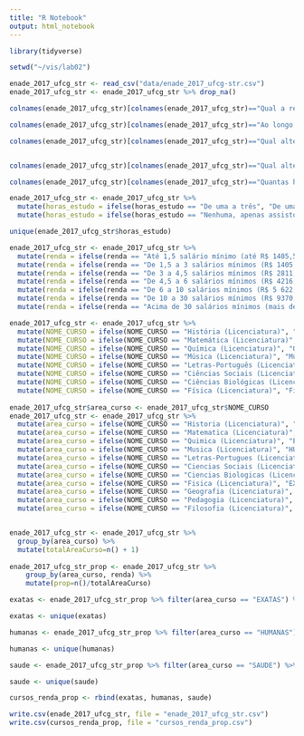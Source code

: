 ```yaml
---
title: "R Notebook"
output: html_notebook
---
```


```r
library(tidyverse)

setwd("~/vis/lab02")

enade_2017_ufcg_str <- read_csv("data/enade_2017_ufcg-str.csv")
enade_2017_ufcg_str <- enade_2017_ufcg_str %>% drop_na()

colnames(enade_2017_ufcg_str)[colnames(enade_2017_ufcg_str)=="Qual a renda total de sua família, incluindo seus rendimentos?"] <- "renda"

colnames(enade_2017_ufcg_str)[colnames(enade_2017_ufcg_str)=="Ao longo da sua trajetória acadêmica, você recebeu algum tipo de bolsa acadêmica? No caso de haver mais de uma opção, marcar apenas a bolsa de maior duração."] <- "bolsa"

colnames(enade_2017_ufcg_str)[colnames(enade_2017_ufcg_str)=="Qual alternativa a seguir melhor descreve sua situação financeira (incluindo bolsas)?"] <- "situacao_financeira"


colnames(enade_2017_ufcg_str)[colnames(enade_2017_ufcg_str)=="Qual alternativa a seguir melhor descreve sua situação de trabalho (exceto estágio ou bolsas)?"] <- "situacao_trabalho"

colnames(enade_2017_ufcg_str)[colnames(enade_2017_ufcg_str)=="Quantas horas por semana, aproximadamente, você dedicou aos estudos, excetuando as horas de aula?"] <- "horas_estudo"

enade_2017_ufcg_str <- enade_2017_ufcg_str %>%
  mutate(horas_estudo = ifelse(horas_estudo == "De uma a três", "De uma a tres", horas_estudo)) %>%
  mutate(horas_estudo = ifelse(horas_estudo == "Nenhuma, apenas assisto às aulas", "Nenhuma", horas_estudo))

unique(enade_2017_ufcg_str$horas_estudo)

enade_2017_ufcg_str <- enade_2017_ufcg_str %>%
  mutate(renda = ifelse(renda == "Até 1,5 salário mínimo (até R$ 1405,50).", "A - (ate R$ 1.405,50)", renda)) %>% 
  mutate(renda = ifelse(renda == "De 1,5 a 3 salários mínimos (R$ 1405,51 a R$ 2.811,00).", "B - (R$ 1.405,51 a R$ 2.811,00)", renda)) %>% 
  mutate(renda = ifelse(renda == "De 3 a 4,5 salários mínimos (R$ 2811,01 a R$ 4.216,50).", "C - (R$ 2.811,01 a R$ 4.216,50)", renda)) %>% 
  mutate(renda = ifelse(renda == "De 4,5 a 6 salários mínimos (R$ 4216,51 a R$ 5.622,00).", "D - (R$ 4.216,51 a R$ 5.622,00)", renda)) %>% 
  mutate(renda = ifelse(renda == "De 6 a 10 salários mínimos (R$ 5 622,01 a R$ 9.370,00).", "E - (R$ 5.622,01 a R$ 9.370,00)", renda)) %>% 
  mutate(renda = ifelse(renda == "De 10 a 30 salários mínimos (R$ 9370,01 a R$ 28.110,00).", "F - (R$ 9.370,01 a R$ 28.110,00)", renda)) %>% 
  mutate(renda = ifelse(renda == "Acima de 30 salários mínimos (mais de R$ 28110,00).", "G - (mais de R$ 2.8110,00)", renda))

enade_2017_ufcg_str <- enade_2017_ufcg_str %>%
  mutate(NOME_CURSO = ifelse(NOME_CURSO == "História (Licenciatura)", "Historia (Licenciatura)", NOME_CURSO)) %>%
  mutate(NOME_CURSO = ifelse(NOME_CURSO == "Matemática (Licenciatura)", "Matematica (Licenciatura)", NOME_CURSO)) %>%
  mutate(NOME_CURSO = ifelse(NOME_CURSO == "Química (Licenciatura)", "Quimica (Licenciatura)", NOME_CURSO)) %>%
  mutate(NOME_CURSO = ifelse(NOME_CURSO == "Música (Licenciatura)", "Musica (Licenciatura)", NOME_CURSO)) %>%
  mutate(NOME_CURSO = ifelse(NOME_CURSO == "Letras-Português (Licenciatura)", "Letras-Portugues (Licenciatura)", NOME_CURSO)) %>%
  mutate(NOME_CURSO = ifelse(NOME_CURSO == "Ciências Sociais (Licenciatura)", "Ciencias Sociais (Licenciatura)", NOME_CURSO)) %>%
  mutate(NOME_CURSO = ifelse(NOME_CURSO == "Ciências Biológicas (Licenciatura)", "Ciencias Biologicas (Licenciatura)", NOME_CURSO)) %>%
  mutate(NOME_CURSO = ifelse(NOME_CURSO == "Física (Licenciatura)", "Fisica (Licenciatura)", NOME_CURSO))
 
enade_2017_ufcg_str$area_curso <- enade_2017_ufcg_str$NOME_CURSO
enade_2017_ufcg_str <- enade_2017_ufcg_str %>%
  mutate(area_curso = ifelse(NOME_CURSO == "Historia (Licenciatura)", "HUMANAS", area_curso)) %>%
  mutate(area_curso = ifelse(NOME_CURSO == "Matematica (Licenciatura)", "EXATAS", area_curso)) %>%
  mutate(area_curso = ifelse(NOME_CURSO == "Quimica (Licenciatura)", "EXATAS", area_curso)) %>%
  mutate(area_curso = ifelse(NOME_CURSO == "Musica (Licenciatura)", "HUMANAS", area_curso)) %>%
  mutate(area_curso = ifelse(NOME_CURSO == "Letras-Portugues (Licenciatura)", "HUMANAS", area_curso)) %>%
  mutate(area_curso = ifelse(NOME_CURSO == "Ciencias Sociais (Licenciatura)", "HUMANAS", area_curso)) %>%
  mutate(area_curso = ifelse(NOME_CURSO == "Ciencias Biologicas (Licenciatura)", "SAUDE", area_curso)) %>%
  mutate(area_curso = ifelse(NOME_CURSO == "Fisica (Licenciatura)", "EXATAS", area_curso)) %>% 
  mutate(area_curso = ifelse(NOME_CURSO == "Geografia (Licenciatura)", "HUMANAS", area_curso)) %>%
  mutate(area_curso = ifelse(NOME_CURSO == "Pedagogia (Licenciatura)", "HUMANAS", area_curso)) %>%
  mutate(area_curso = ifelse(NOME_CURSO == "Filosofia (Licenciatura)", "HUMANAS", area_curso))


enade_2017_ufcg_str <- enade_2017_ufcg_str %>% 
  group_by(area_curso) %>% 
  mutate(totalAreaCurso=n() + 1)
  
enade_2017_ufcg_str_prop <- enade_2017_ufcg_str %>%
    group_by(area_curso, renda) %>%
    mutate(prop=n()/totalAreaCurso)

exatas <- enade_2017_ufcg_str_prop %>% filter(area_curso == "EXATAS") %>%        select(area_curso, renda, prop)

exatas <- unique(exatas)

humanas <- enade_2017_ufcg_str_prop %>% filter(area_curso == "HUMANAS") %>%        select(area_curso, renda, prop)

humanas <- unique(humanas)

saude <- enade_2017_ufcg_str_prop %>% filter(area_curso == "SAUDE") %>%        select(area_curso, renda, prop)

saude <- unique(saude)

cursos_renda_prop <- rbind(exatas, humanas, saude)

write.csv(enade_2017_ufcg_str, file = "enade_2017_ufcg_str.csv")
write.csv(cursos_renda_prop, file = "cursos_renda_prop.csv")

```


